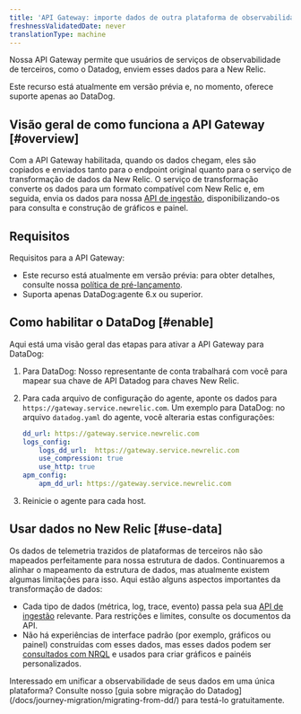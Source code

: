 ```yaml
---
title: 'API Gateway: importe dados de outra plataforma de observabilidade'
freshnessValidatedDate: never
translationType: machine
---
```


Nossa API Gateway permite que usuários de serviços de observabilidade de terceiros, como o Datadog, enviem esses dados para a New Relic.

<Callout variant="important">
  Este recurso está atualmente em versão prévia e, no momento, oferece suporte apenas ao DataDog.
</Callout>

## Visão geral de como funciona a API Gateway [#overview]

Com a API Gateway habilitada, quando os dados chegam, eles são copiados e enviados tanto para o endpoint original quanto para o serviço de transformação de dados da New Relic. O serviço de transformação converte os dados para um formato compatível com New Relic e, em seguida, envia os dados para nossa [API de ingestão](/docs/telemetry-data-platform/get-data-new-relic/getting-started/introduction-new-relic-data-ingest-apis-sdks), disponibilizando-os para consulta e construção de gráficos e painel.

## Requisitos

Requisitos para a API Gateway:

* Este recurso está atualmente em versão prévia: para obter detalhes, consulte nossa [política de pré-lançamento](/docs/licenses/license-information/referenced-policies/new-relic-pre-release-policy).
* Suporta apenas DataDog:agente 6.x ou superior.

## Como habilitar o DataDog [#enable]

Aqui está uma visão geral das etapas para ativar a API Gateway para DataDog:

1. Para DataDog: Nosso representante de conta trabalhará com você para mapear sua chave de API Datadog para chaves New Relic.

2. Para cada arquivo de configuração do agente, aponte os dados para `https://gateway.service.newrelic.com`. Um exemplo para DataDog: no arquivo `datadog.yaml` do agente, você alteraria estas configurações:

   ```yml
   dd_url: https://gateway.service.newrelic.com
   logs_config:
       logs_dd_url:  https://gateway.service.newrelic.com
       use_compression: true
       use_http: true
   apm_config:
       apm_dd_url: https://gateway.service.newrelic.com
   ```

3. Reinicie o agente para cada host.

## Usar dados no New Relic [#use-data]

Os dados de telemetria trazidos de plataformas de terceiros não são mapeados perfeitamente para nossa estrutura de dados. Continuaremos a alinhar o mapeamento da estrutura de dados, mas atualmente existem algumas limitações para isso. Aqui estão alguns aspectos importantes da transformação de dados:

* Cada tipo de dados (métrica, log, trace, evento) passa pela sua [API de ingestão](/docs/telemetry-data-platform/get-data-new-relic/getting-started/introduction-new-relic-data-ingest-apis-sdks) relevante. Para restrições e limites, consulte os documentos da API.
* Não há experiências de interface padrão (por exemplo, gráficos ou painel) construídas com esses dados, mas esses dados podem ser [consultados com NRQL](/docs/query-your-data/nrql-new-relic-query-language/get-started/introduction-nrql-new-relics-query-language) e usados para criar gráficos e painéis personalizados.

<Callout variant="tip">
  Interessado em unificar a observabilidade de seus dados em uma única plataforma? Consulte nosso [guia sobre migração do Datadog](/docs/journey-migration/migrating-from-dd/) para testá-lo gratuitamente.
</Callout>